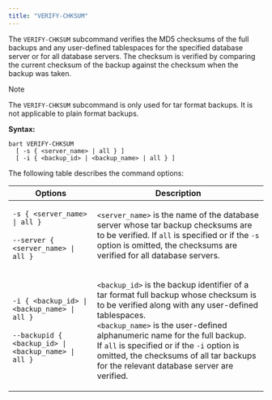 ```yaml
---
title: "VERIFY-CHKSUM"
---
```


<div id="verify_chksum" class="registered_link"></div>


The `VERIFY-CHKSUM` subcommand verifies the MD5 checksums of the full backups and any user-defined tablespaces for the specified database server or for all database servers. The checksum is verified by comparing the current checksum of the backup against the checksum when the backup was taken.

<div class="note">

<div class="title">

Note

</div>

The `VERIFY-CHKSUM` subcommand is only used for tar format backups. It is not applicable to plain format backups.

</div>

**Syntax:**

``` text
bart VERIFY-CHKSUM
  [ -s { <server_name> | all } ]
  [ -i { <backup_id> | <backup_name> | all } ]
```

The following table describes the command options:

<table><thead><tr class="header"><th>Options</th><th>Description</th></tr></thead><tbody><tr class="odd"><td><p><code>-s &#123; &lt;server_name&gt; | all &#125;</code><br />
<br />
<code>--server &#123; &lt;server_name&gt; | all &#125;</code></p></td><td><code>&lt;server_name&gt;</code> is the name of the database server whose tar backup checksums are to be verified. If <code>all</code> is specified or if the <code>-s</code> option is omitted, the checksums are verified for all database servers.</td></tr><tr class="even"><td><p><code>-i &#123; &lt;backup_id&gt; | &lt;backup_name&gt; | all &#125;</code><br />
<br />
<code>--backupid &#123; &lt;backup_id&gt; | &lt;backup_name&gt; | all &#125;</code></p></td><td><p><code>&lt;backup_id&gt;</code> is the backup identifier of a tar format full backup whose checksum is to be verified along with any user-defined tablespaces.<br />
<code>&lt;backup_name&gt;</code> is the user-defined alphanumeric name for the full backup.<br />
If <code>all</code> is specified or if the <code>-i</code> option is omitted, the checksums of all tar backups for the relevant database server are verified.</p></td></tr></tbody></table>
